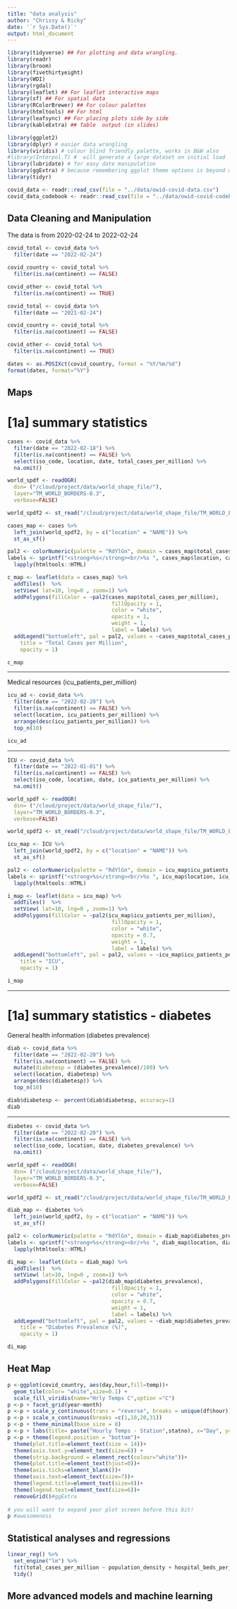 ```yaml
---
title: "data analysis"
author: "Chrissy & Ricky"
date: '`r Sys.Date()`'
output: html_document
---
```


```r
library(tidyverse) ## For plotting and data wrangling.
library(readr)
library(broom)
library(fivethirtyeight)
library(WDI)
library(rgdal)
library(leaflet) ## For leaflet interactive maps
library(sf) ## For spatial data
library(RColorBrewer) ## For colour palettes
library(htmltools) ## For html
library(leafsync) ## For placing plots side by side
library(kableExtra) ## Table  output (in slides)
```

```r
library(ggplot2)
library(dplyr) # easier data wrangling 
library(viridis) # colour blind friendly palette, works in B&W also
#library(Interpol.T) #  will generate a large dataset on initial load
library(lubridate) # for easy date manipulation
library(ggExtra) # because remembering ggplot theme options is beyond me
library(tidyr) 
```


```r
covid_data <- readr::read_csv(file = "../data/owid-covid-data.csv")
covid_data_codebook <- readr::read_csv(file = "../data/owid-covid-codebook.csv")
```


## Data Cleaning and Manipulation

The data is from 2020-02-24 to 2022-02-24
```r
covid_total <- covid_data %>%
  filter(date == "2022-02-24")

covid_country <- covid_total %>%
  filter(is.na(continent) == FALSE)

covid_other <- covid_total %>%
  filter(is.na(continent) == TRUE)
```

```r
covid_total <- covid_data %>%
  filter(date == "2021-02-24")

covid_country <- covid_total %>%
  filter(is.na(continent) == FALSE)

covid_other <- covid_total %>%
  filter(is.na(continent) == TRUE)
```


```r
dates <- as.POSIXct(covid_country, format = "%Y/%m/%d")
format(dates, format="%Y")
```

## Maps


# [1a] summary statistics

```r
cases <- covid_data %>%
  filter(date == "2022-02-18") %>%
  filter(is.na(continent) == FALSE) %>%
  select(iso_code, location, date, total_cases_per_million) %>%
  na.omit()

world_spdf <- readOGR( 
  dsn= ("/cloud/project/data/world_shape_file/"), 
  layer="TM_WORLD_BORDERS-0.3",
  verbose=FALSE)

world_spdf2 <- st_read("/cloud/project/data/world_shape_file/TM_WORLD_BORDERS-0.3.shp")

cases_map <- cases %>% 
  left_join(world_spdf2, by = c("location" = "NAME")) %>%
  st_as_sf()

pal2 <- colorNumeric(palette = "RdYlGn", domain = cases_map$total_cases_per_million)
labels <- sprintf("<strong>%s</strong><br/>%s ", cases_map$location, cases_map$total_cases_per_million) %>%
  lapply(htmltools::HTML)

c_map <- leaflet(data = cases_map) %>% 
  addTiles()  %>% 
  setView( lat=10, lng=0 , zoom=1) %>%
  addPolygons(fillColor = ~pal2(cases_map$total_cases_per_million),
                                 fillOpacity = 1, 
                                 color = "white",
                                 opacity = 1,
                                 weight = 1,
                                 label = labels) %>%
  addLegend("bottomleft", pal = pal2, values = ~cases_map$total_cases_per_million,
    title = "Total Cases per Million",
    opacity = 1)

c_map
```

---

Medical resources (icu_patients_per_million)
```r
icu_ad <- covid_data %>%
  filter(date == "2022-02-20") %>%
  filter(is.na(continent) == FALSE) %>%
  select(location, icu_patients_per_million) %>%
  arrange(desc(icu_patients_per_million)) %>%
  top_n(10)

icu_ad
```

---

```r
ICU <- covid_data %>%
  filter(date == "2022-01-01") %>%
  filter(is.na(continent) == FALSE) %>%
  select(iso_code, location, date, icu_patients_per_million) %>%
  na.omit()

world_spdf <- readOGR( 
  dsn= ("/cloud/project/data/world_shape_file/"), 
  layer="TM_WORLD_BORDERS-0.3",
  verbose=FALSE)

world_spdf2 <- st_read("/cloud/project/data/world_shape_file/TM_WORLD_BORDERS-0.3.shp")

icu_map <- ICU %>% 
  left_join(world_spdf2, by = c("location" = "NAME")) %>%
  st_as_sf()

pal2 <- colorNumeric(palette = "RdYlGn", domain = icu_map$icu_patients_per_million)
labels <- sprintf("<strong>%s</strong><br/>%s ", icu_map$location, icu_map$icu_patients_per_million) %>%
  lapply(htmltools::HTML)

i_map <- leaflet(data = icu_map) %>% 
  addTiles()  %>% 
  setView( lat=10, lng=0 , zoom=1) %>%
  addPolygons(fillColor = ~pal2(icu_map$icu_patients_per_million),
                                 fillOpacity = 1, 
                                 color = "white",
                                 opacity = 0.7,
                                 weight = 1,
                                 label = labels) %>%
  addLegend("bottomleft", pal = pal2, values = ~icu_map$icu_patients_per_million,
    title = "ICU",
    opacity = 1)

i_map
```


---

# [1a] summary statistics - diabetes
General health information (diabetes prevalence)
```r
diab <- covid_data %>%
  filter(date == "2022-02-20") %>%
  filter(is.na(continent) == FALSE) %>%
  mutate(diabetesp = (diabetes_prevalence)/100) %>%
  select(location, diabetesp) %>%
  arrange(desc(diabetesp)) %>%
  top_n(10)

diab$diabetesp <- percent(diab$diabetesp, accuracy=1)
diab
```
---

```r
diabetes <- covid_data %>%
  filter(date == "2022-02-20") %>%
  filter(is.na(continent) == FALSE) %>%
  select(iso_code, location, date, diabetes_prevalence) %>%
  na.omit()

world_spdf <- readOGR( 
  dsn= ("/cloud/project/data/world_shape_file/"), 
  layer="TM_WORLD_BORDERS-0.3",
  verbose=FALSE)

world_spdf2 <- st_read("/cloud/project/data/world_shape_file/TM_WORLD_BORDERS-0.3.shp")

diab_map <- diabetes %>% 
  left_join(world_spdf2, by = c("location" = "NAME")) %>%
  st_as_sf()

pal2 <- colorNumeric(palette = "RdYlGn", domain = diab_map$diabetes_prevalence)
labels <- sprintf("<strong>%s</strong><br/>%s ", diab_map$location, diab_map$diabetes_prevalence) %>%
  lapply(htmltools::HTML)

di_map <- leaflet(data = diab_map) %>% 
  addTiles()  %>% 
  setView( lat=10, lng=0 , zoom=1) %>%
  addPolygons(fillColor = ~pal2(diab_map$diabetes_prevalence),
                                 fillOpacity = 1, 
                                 color = "white",
                                 opacity = 0.7,
                                 weight = 1,
                                 label = labels) %>%
  addLegend("bottomleft", pal = pal2, values = ~diab_map$diabetes_prevalence,
    title = "Diabetes Prevalence (%)",
    opacity = 1)

di_map
```




## Heat Map

```r
p <-ggplot(covid_country, aes(day,hour,fill=temp))+
  geom_tile(color= "white",size=0.1) + 
  scale_fill_viridis(name="Hrly Temps C",option ="C")
p <-p + facet_grid(year~month)
p <-p + scale_y_continuous(trans = "reverse", breaks = unique(df$hour))
p <-p + scale_x_continuous(breaks =c(1,10,20,31))
p <-p + theme_minimal(base_size = 8)
p <-p + labs(title= paste("Hourly Temps - Station",statno), x="Day", y="Hour Commencing")
p <-p + theme(legend.position = "bottom")+
  theme(plot.title=element_text(size = 14))+
  theme(axis.text.y=element_text(size=6)) +
  theme(strip.background = element_rect(colour="white"))+
  theme(plot.title=element_text(hjust=0))+
  theme(axis.ticks=element_blank())+
  theme(axis.text=element_text(size=7))+
  theme(legend.title=element_text(size=8))+
  theme(legend.text=element_text(size=6))+
  removeGrid()#ggExtra
 
# you will want to expand your plot screen before this bit!
p #awesomeness
```

## Statistical analyses and regressions

```r
linear_reg() %>%
  set_engine("lm") %>%
  fit(total_cases_per_million ~ population_density + hospital_beds_per_thousand, data = covid_country) %>%
  tidy()
```

## More advanced models and machine learning

```r

```




